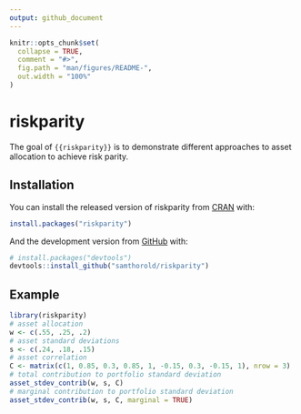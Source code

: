 ```yaml
---
output: github_document
---
```


<!-- README.md is generated from README.Rmd. Please edit that file -->

```r
knitr::opts_chunk$set(
  collapse = TRUE,
  comment = "#>",
  fig.path = "man/figures/README-",
  out.width = "100%"
)
```

# riskparity

<!-- badges: start -->
<!-- badges: end -->

The goal of `{{riskparity}}` is to demonstrate different approaches to asset allocation to achieve risk parity.

## Installation

You can install the released version of riskparity from [CRAN](https://CRAN.R-project.org) with:

``` r
install.packages("riskparity")
```

And the development version from [GitHub](https://github.com/) with:

``` r
# install.packages("devtools")
devtools::install_github("samthorold/riskparity")
```
## Example

```r
library(riskparity)
# asset allocation
w <- c(.55, .25, .2)
# asset standard deviations
s <- c(.24, .18, .15)
# asset correlation
C <- matrix(c(1, 0.85, 0.3, 0.85, 1, -0.15, 0.3, -0.15, 1), nrow = 3)
# total contribution to portfolio standard deviation
asset_stdev_contrib(w, s, C)
# marginal contribution to portfolio standard deviation
asset_stdev_contrib(w, s, C, marginal = TRUE)
```
